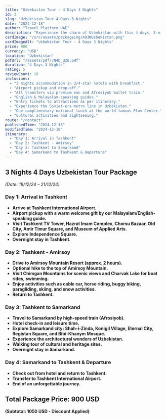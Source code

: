 ```yaml
---
title: "Uzbekistan Tour - 4 Days 3 Nights"
id: 3
slug: "Uzbekistan-Tour-4-Days-3-Nights"
date: "2024-12-18"
author: "Travel Platform UAE"
description: "Experience the charm of Uzbekistan with this 4-days, 3-nights travel package. Explore historic sites, breathtaking landscapes, and vibrant culture."
cardImage: "/src/assets/packageimg/4D3NUzbekistan.png"
cardImageAlt: "Uzbekistan Tour - 4 Days 3 Nights"
price: 900
currency: "USD"
location: "Uzbekistan"
pdfUrl: "/assets/pdf/3N4D_UZB.pdf"
duration: "4 Days 3 Nights"
rating: 5
reviewCount: 10
inclusions:
  - "3 nights accommodation in 3/4-star hotels with breakfast."
  - "Airport pickup and drop-off."
  - "All transfers via premium van and Afrosiyob bullet train."
  - "English & Malayalam-speaking guides."
  - "Entry tickets to attractions as per itinerary."
  - "Experience the Soviet-era metro line in Uzbekistan."
  - "One complimentary national lunch at the world-famous Plov Center."
  - "Cultural activities and sightseeing."
route: "/contact"
publishedTime: "2024-12-18"
modifiedTime: "2024-12-18"
itinerary:
  - "Day 1: Arrival in Tashkent"
  - "Day 2: Tashkent - Amirsoy"
  - "Day 3: Tashkent to Samarkand"
  - "Day 4: Samarkand to Tashkent & Departure"
---
```


## 3 Nights 4 Days Uzbekistan Tour Package  
*(Date: 18/12/24 – 21/12/24)*  

### Day 1: Arrival in Tashkent  
- **Arrive at Tashkent International Airport.**  
- **Airport pickup with a warm welcome gift by our Malayalam/English-speaking guide.**  
- **Visit Tashkent TV Tower, Hazrat Imam Complex, Chorsu Bazaar, Old City, Amir Timur Square, and Museum of Applied Arts.**  
- **Explore Independence Square.**  
- **Overnight stay in Tashkent.**  

### Day 2: Tashkent - Amirsoy  
- **Drive to Amirsoy Mountain Resort (approx. 2 hours).**  
- **Optional hike to the top of Amirsoy Mountain.**  
- **Visit Chimgan Mountains for scenic views and Charvak Lake for boat rides, swimming.**  
- **Enjoy activities such as cable car, horse riding, buggy biking, paragliding, skiing, and snow activities.**  
- **Return to Tashkent.**  

### Day 3: Tashkent to Samarkand  
- **Travel to Samarkand by high-speed train (Afrosiyob).**  
- **Hotel check-in and leisure time.**  
- **Explore Samarkand city: Shah-i-Zinda, Konigil Village, Eternal City, Registan Square, and Bibi-Khanym Mosque.**  
- **Experience the architectural wonders of Uzbekistan.**  
- **Walking tour of cultural and heritage sites.**  
- **Overnight stay in Samarkand.**  

### Day 4: Samarkand to Tashkent & Departure  
- **Check out from hotel and return to Tashkent.**  
- **Transfer to Tashkent International Airport.**  
- **End of an unforgettable journey.**  

## Total Package Price: 900 USD  
**(Subtotal: 1050 USD - Discount Applied)**  

